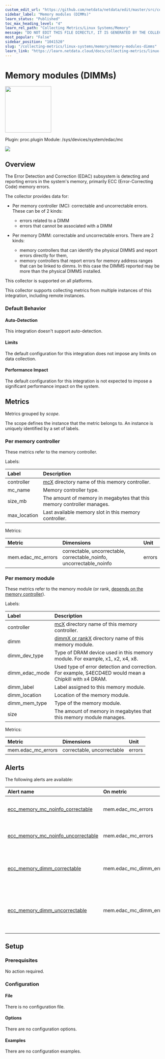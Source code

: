 ```yaml
---
custom_edit_url: "https://github.com/netdata/netdata/edit/master/src/collectors/proc.plugin/metadata.yaml"
sidebar_label: "Memory modules (DIMMs)"
learn_status: "Published"
toc_max_heading_level: "4"
learn_rel_path: "Collecting Metrics/Linux Systems/Memory"
message: "DO NOT EDIT THIS FILE DIRECTLY, IT IS GENERATED BY THE COLLECTOR'S metadata.yaml FILE"
most_popular: "False"
sidebar_position: "1041520"
slug: "/collecting-metrics/linux-systems/memory/memory-modules-dimms"
learn_link: "https://learn.netdata.cloud/docs/collecting-metrics/linux-systems/memory/memory-modules-dimms"
---
```



# Memory modules (DIMMs)


<img src="https://netdata.cloud/img/microchip.svg" width="150"/>


Plugin: proc.plugin
Module: /sys/devices/system/edac/mc

<img src="https://img.shields.io/badge/maintained%20by-Netdata-%2300ab44" />

## Overview

The Error Detection and Correction (EDAC) subsystem is detecting and reporting errors in the system's memory,
primarily ECC (Error-Correcting Code) memory errors.

The collector provides data for:

- Per memory controller (MC): correctable and uncorrectable errors. These can be of 2 kinds:
  - errors related to a DIMM
  - errors that cannot be associated with a DIMM

- Per memory DIMM: correctable and uncorrectable errors. There are 2 kinds:
  - memory controllers that can identify the physical DIMMS and report errors directly for them,
  - memory controllers that report errors for memory address ranges that can be linked to dimms.
    In this case the DIMMS reported may be more than the physical DIMMS installed.




This collector is supported on all platforms.

This collector supports collecting metrics from multiple instances of this integration, including remote instances.


### Default Behavior

#### Auto-Detection

This integration doesn't support auto-detection.

#### Limits

The default configuration for this integration does not impose any limits on data collection.

#### Performance Impact

The default configuration for this integration is not expected to impose a significant performance impact on the system.


## Metrics

Metrics grouped by *scope*.

The scope defines the instance that the metric belongs to. An instance is uniquely identified by a set of labels.



### Per memory controller

These metrics refer to the memory controller.

Labels:

| Label      | Description     |
|:-----------|:----------------|
| controller | [mcX](https://www.kernel.org/doc/html/v5.0/admin-guide/ras.html#mcx-directories) directory name of this memory controller. |
| mc_name | Memory controller type. |
| size_mb | The amount of memory in megabytes that this memory controller manages. |
| max_location | Last available memory slot in this memory controller. |

Metrics:

| Metric | Dimensions | Unit |
|:------|:----------|:----|
| mem.edac_mc_errors | correctable, uncorrectable, correctable_noinfo, uncorrectable_noinfo | errors |

### Per memory module

These metrics refer to the memory module (or rank, [depends on the memory controller](https://www.kernel.org/doc/html/v5.0/admin-guide/ras.html#f5)).

Labels:

| Label      | Description     |
|:-----------|:----------------|
| controller | [mcX](https://www.kernel.org/doc/html/v5.0/admin-guide/ras.html#mcx-directories) directory name of this memory controller. |
| dimm | [dimmX or rankX](https://www.kernel.org/doc/html/v5.0/admin-guide/ras.html#dimmx-or-rankx-directories) directory name of this memory module. |
| dimm_dev_type | Type of DRAM device used in this memory module. For example, x1, x2, x4, x8. |
| dimm_edac_mode | Used type of error detection and correction. For example, S4ECD4ED would mean a Chipkill with x4 DRAM. |
| dimm_label | Label assigned to this memory module. |
| dimm_location | Location of the memory module. |
| dimm_mem_type | Type of the memory module. |
| size | The amount of memory in megabytes that this memory module manages. |

Metrics:

| Metric | Dimensions | Unit |
|:------|:----------|:----|
| mem.edac_mc_errors | correctable, uncorrectable | errors |



## Alerts


The following alerts are available:

| Alert name  | On metric | Description |
|:------------|:----------|:------------|
| [ ecc_memory_mc_noinfo_correctable ](https://github.com/netdata/netdata/blob/master/src/health/health.d/memory.conf) | mem.edac_mc_errors | memory controller $\{label:controller} ECC correctable errors (unknown DIMM slot) |
| [ ecc_memory_mc_noinfo_uncorrectable ](https://github.com/netdata/netdata/blob/master/src/health/health.d/memory.conf) | mem.edac_mc_errors | memory controller $\{label:controller} ECC uncorrectable errors (unknown DIMM slot) |
| [ ecc_memory_dimm_correctable ](https://github.com/netdata/netdata/blob/master/src/health/health.d/memory.conf) | mem.edac_mc_dimm_errors | DIMM $\{label:dimm} controller $\{label:controller} (location $\{label:dimm_location}) ECC correctable errors |
| [ ecc_memory_dimm_uncorrectable ](https://github.com/netdata/netdata/blob/master/src/health/health.d/memory.conf) | mem.edac_mc_dimm_errors | DIMM $\{label:dimm} controller $\{label:controller} (location $\{label:dimm_location}) ECC uncorrectable errors |


## Setup

### Prerequisites

No action required.

### Configuration

#### File

There is no configuration file.
#### Options



There are no configuration options.

#### Examples
There are no configuration examples.


